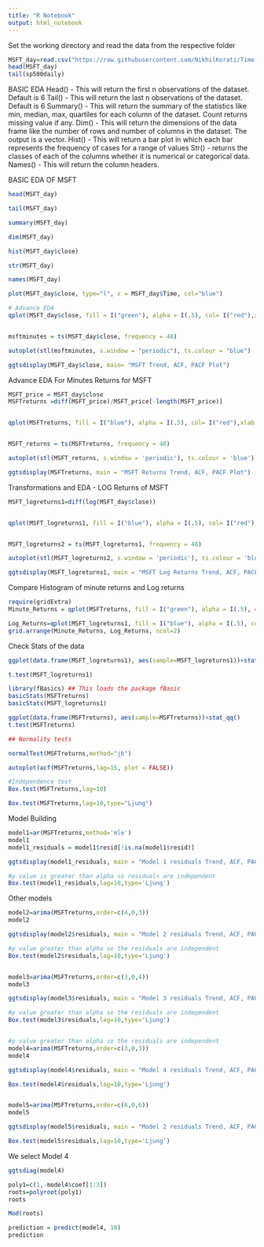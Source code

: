 ---
title: "R Notebook"
output: html_notebook
---
 
Set the working directory and read the data from the respective folder
```{r}

MSFT_day=read.csv("https://raw.githubusercontent.com/NikhilKorati/Time-Series/master/TestMSFT20051111.csv",header=T)            
head(MSFT_day)
tail(sp500daily)

```
BASIC EDA 
Head() - This will return the first n observations of the dataset. Default is 6
Tail() - This will return the last n observations of the dataset. Default is 6
Summary() - This will return the summary of the statistics like min, median, max, quartiles for each column of the dataset. Count returns missing value if any.
Dim() - This will return the dimensions of the data frame like the number of rows and number of columns in the dataset. The output is a vector.
Hist() - This will return a bar plot in which each bar represents the frequency of cases for a range of values
Str() - returns the classes of each of the columns whether it is numerical or categorical data.
Names() - This will return the column headers.

BASIC EDA OF MSFT

```{r}
head(MSFT_day)

tail(MSFT_day)

summary(MSFT_day)

dim(MSFT_day)

hist(MSFT_day$close)

str(MSFT_day)

names(MSFT_day)

plot(MSFT_day$close, type="l", x = MSFT_day$Time, col="blue")

# Advance EDA
qplot(MSFT_day$close, fill = I("green"), alpha = I(.5), col= I("red"),xlab = "Close",  main="Histogram of MSFT Closing Price", bins = 15)


msftminutes = ts(MSFT_day$close, frequency = 48)

autoplot(stl(msftminutes, s.window = "periodic"), ts.colour = "blue")

ggtsdisplay(MSFT_day$close, main= "MSFT Trend, ACF, PACF Plot")
```

Advance EDA For Minutes Returns for MSFT 

```{r}
MSFT_price = MSFT_day$close
MSFTreturns =diff(MSFT_price)/MSFT_price[-length(MSFT_price)]


qplot(MSFTreturns, fill = I("blue"), alpha = I(.5), col= I("red"),xlab = "MSFT Returns",  main="Histogram of MSFT Returns", bins = 30)


MSFT_returns = ts(MSFTreturns, frequency = 48)

autoplot(stl(MSFT_returns, s.window = 'periodic'), ts.colour = 'blue')

ggtsdisplay(MSFTreturns, main = "MSFT Returns Trend, ACF, PACF Plot")


```



Transformations and EDA - LOG Returns of MSFT
```{r}
MSFT_logreturns1=diff(log(MSFT_day$close))


qplot(MSFT_logreturns1, fill = I("blue"), alpha = I(.5), col= I("red"),xlab = "MSFT Log Returns",  main="Histogram of MSFT Log Returns", bins = 30)


MSFT_logreturns2 = ts(MSFT_logreturns1, frequency = 48)

autoplot(stl(MSFT_logreturns2, s.window = 'periodic'), ts.colour = 'blue')

ggtsdisplay(MSFT_logreturns1, main = "MSFT Log Returns Trend, ACF, PACF Plot")
```

Compare Histogram of minute returns and Log returns 
```{r}

require(gridExtra)
Minute_Returns = qplot(MSFTreturns, fill = I("green"), alpha = I(.5), col= I("red"),xlab = "MSFT Returns",  main="Histogram of MSFT Returns", bins = 10)

Log_Returns=qplot(MSFT_logreturns1, fill = I("blue"), alpha = I(.5), col= I("red"),xlab = "MSFT Log Returns",  main="Histogram of MSFT Log Returns", bins = 10)
grid.arrange(Minute_Returns, Log_Returns, ncol=2)

```

Check Stats of the data 
```{r}

ggplot(data.frame(MSFT_logreturns1), aes(sample=MSFT_logreturns1))+stat_qq()

t.test(MSFT_logreturns1)

library(fBasics) ## This loads the package fBasic
basicStats(MSFTreturns)
basicStats(MSFT_logreturns1)

ggplot(data.frame(MSFTreturns), aes(sample=MSFTreturns))+stat_qq()
t.test(MSFTreturns)

## Normality tests

normalTest(MSFTreturns,method="jb")

autoplot(acf(MSFTreturns,lag=15, plot = FALSE))

#Independence test
Box.test(MSFTreturns,lag=10)

Box.test(MSFTreturns,lag=10,type="Ljung")
```

Model Building

```{r}
model1=ar(MSFTreturns,method='mle')
model1
model1_residuals = model1$resid[!is.na(model1$resid)]

ggtsdisplay(model1_residuals, main = "Model 1 residuals Trend, ACF, PACF Plot")

#p value is greater than alpha so residuals are independent
Box.test(model1_residuals,lag=10,type='Ljung') 

```
Other models
```{r}
model2=arima(MSFTreturns,order=c(4,0,3))
model2

ggtsdisplay(model2$residuals, main = "Model 2 residuals Trend, ACF, PACF Plot")

#p value greater than alpha so the residuals are independent
Box.test(model2$residuals,lag=10,type='Ljung') 


model3=arima(MSFTreturns,order=c(3,0,4))
model3

ggtsdisplay(model3$residuals, main = "Model 3 residuals Trend, ACF, PACF Plot")

#p value greater than alpha so the residuals are independent
Box.test(model3$residuals,lag=10,type='Ljung') 


#p value greater than alpha so the residuals are independent
model4=arima(MSFTreturns,order=c(3,0,3))
model4

ggtsdisplay(model4$residuals, main = "Model 4 residuals Trend, ACF, PACF Plot")

Box.test(model4$residuals,lag=10,type='Ljung') 


model5=arima(MSFTreturns,order=c(6,0,6))
model5

ggtsdisplay(model5$residuals, main = "Model 2 residuals Trend, ACF, PACF Plot")

Box.test(model5$residuals,lag=10,type='Ljung') 
```

We select Model 4
```{r}

ggtsdiag(model4)

```



```{r}
poly1=c(1,-model4$coef[1:3])
roots=polyroot(poly1)
roots

Mod(roots)
```

```{r}
prediction = predict(model4, 10)
prediction
```